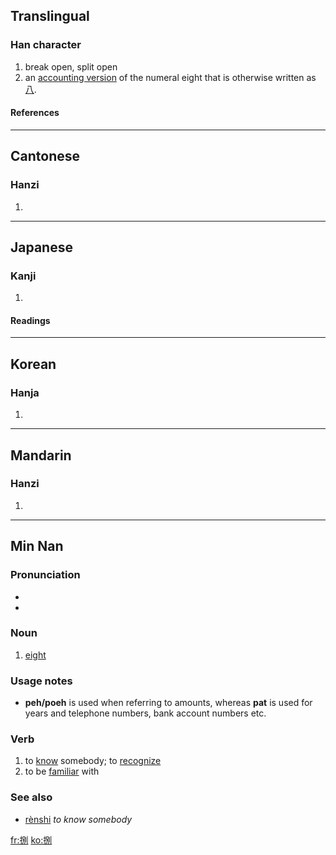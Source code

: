 ==Translingual==
===Han character===
{{Han char|rn=64|rad=手|as=07|sn=10|four=5200<sub>0</sub>|canj=手口尸弓 (QRSN)}}
# break open, split open
# an [[:w:Chinese numbers#Numeral characters|accounting version]] of the numeral eight that is otherwise written as [[八]].
====References====
{{Han ref|kx=0433.180|dkj=12141|dj=0783.010|hdz=31883.050|uh=634C|ud=25420|bh=AEC3|bd=44739}}
----

==Cantonese==
===Hanzi===
{{yue-hanzi|jyut=|y=baat3}}
# {{defn|Cantonese}}
----
==Japanese==
===Kanji===
{{ja-kanji|grade=|rs=手07}}
# {{defn|Japanese}} 
====Readings====
{{ja-readings|on=[[はつ]] (hatsu), [[はち]] (hachi), [[べつ]] (betsu)|kun=[[さばく]] (sabaku), [[さばける]] (sabakeru), [[さばき]] (sabaki)}}
----
==Korean==
===Hanja===
{{ko-hanja|hangeul=팔|eumhun=|rv=pal|mr=p'al|y=phal}}
# {{defn|Korean}}
----
==Mandarin==
===Hanzi===
{{cmn-hanzi|pin=[[bā]] (ba1), [[yuán]] (yuan2)|wg=pa<sup>1</sup>, yüan<sup>2</sup>}}
# {{defn|Mandarin}}

----

==Min Nan==
{{zh-forms|{{zh-lookup|捌}}|{{zh-lookup|捌}}}}

===Pronunciation===
*{{IPA|[ pat˩˩ ]}}
*{{IPA|[ bat˩˩ ]}}

===Noun===
{{nan-noun|ts|poj=pat|pojt=pat4|rs=手07}}

# [[eight]]

===Usage notes===
*'''peh/poeh''' is used when referring to amounts, whereas '''pat''' is used for years and telephone numbers, bank account numbers etc.

===Verb===
{{nan-verb|ts|poj=[[pat]] or [[bat]]|pojt=pat4|rs=手07}}

# to [[know]] somebody; to [[recognize]]
# to be [[familiar]] with

===See also===
*{{zh-ts|認識|认识}} [[rènshi]] ''to know somebody''

[[fr:捌]]
[[ko:捌]]
